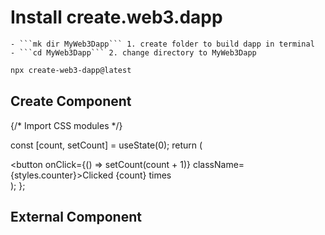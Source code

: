 # Install create.web3.dapp

    - ```mk dir MyWeb3Dapp``` 1. create folder to build dapp in terminal
    - ```cd MyWeb3Dapp``` 2. change directory to MyWeb3Dapp
```bash
npx create-web3-dapp@latest

```

## Create Component


{/* Import CSS modules */}

  const [count, setCount] = useState(0);
  return (
    <div>
      <button onClick={() => setCount(count + 1)} className={styles.counter}>Clicked {count} times</button>
    </div>
  );
};

<Counter/>

## External Component


<Counters />
